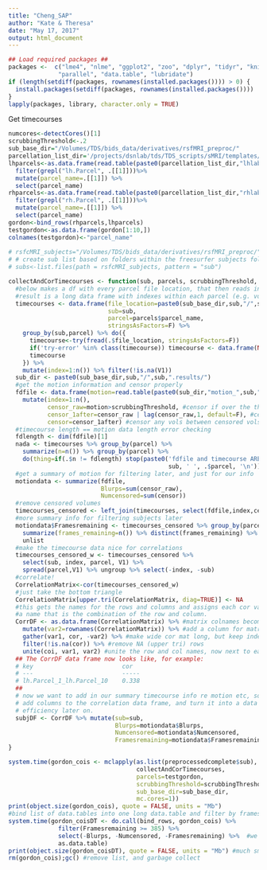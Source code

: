 ```yaml
---
title: "Cheng_SAP"
author: "Kate & Theresa"
date: "May 17, 2017"
output: html_document
---
```


```r
## Load required packages ##
packages <-  c("lme4", "nlme", "ggplot2", "zoo", "dplyr", "tidyr", "knitr",
              "parallel", "data.table", "lubridate")
if (length(setdiff(packages, rownames(installed.packages()))) > 0) {
  install.packages(setdiff(packages, rownames(installed.packages())))  
}
lapply(packages, library, character.only = TRUE)
```

Get timecourses
```r
numcores<-detectCores()[1]
scrubbingThreshold<-.2
sub_base_dir="/Volumes/TDS/bids_data/derivatives/rsfMRI_preproc/"
parcellation_list_dir='/projects/dsnlab/tds/TDS_scripts/sMRI/templates/lists/'
lhparcels<-as.data.frame(read.table(paste0(parcellation_list_dir,"lhlabels.txt"))[[1]]) %>%
  filter(grepl("lh.Parcel", .[[1]]))%>%
  mutate(parcel_name=.[[1]]) %>%
  select(parcel_name)
rhparcels<-as.data.frame(read.table(paste0(parcellation_list_dir,"rhlabels.txt"))[[1]]) %>%
  filter(grepl("rh.Parcel", .[[1]]))%>%
  mutate(parcel_name=.[[1]]) %>%
  select(parcel_name)
gordon<-bind_rows(rhparcels,lhparcels)
testgordon<-as.data.frame(gordon[1:10,])
colnames(testgordon)<-"parcel_name"
  
# rsfcMRI_subjects="/Volumes/TDS/bids_data/derivatives/rsfMRI_preproc/"
# # create sub list based on folders within the freesurfer subjects folder
# subs<-list.files(path = rsfcMRI_subjects, pattern = "sub")

collectAndCorTimecourses <- function(sub, parcels, scrubbingThreshold, sub_base_dir) {
  #below makes a df with every parcel file location, that then reads in the data from that parcel.
  #result is a long data frame with indexes within each parcel (e.g. volume number 1:514)
  timecourses <- data.frame(file_location=paste0(sub_base_dir,sub,"/",sub,".results/timecourses/",sub,'_',parcels$parcel_name,'.txt'),
                            sub=sub,
                            parcel=parcels$parcel_name,
                            stringsAsFactors=F) %>%
    group_by(sub,parcel) %>% do({
      timecourse<-try(fread(.$file_location, stringsAsFactors=F))
      if('try-error' %in% class(timecourse)) timecourse <- data.frame(NA)
      timecourse
    }) %>%
    mutate(index=1:n()) %>% filter(!is.na(V1))
  sub_dir <- paste0(sub_base_dir,sub,"/",sub,".results/")
  #get the motion information and censor properly
  fdfile <- data.frame(motion=read.table(paste0(sub_dir,"motion_",sub,"_enorm.1D"))$V1) %>%
    mutate(index=1:n(),
           censor_raw=motion>scrubbingThreshold, #censor if over the threshold
           censor_1after=censor_raw | lag(censor_raw,1, default=F), #censor 1 after any censored vols
           censor=censor_1after) #censor any vols between censored vols
  #timecourse length == motion data length error checking
  fdlength <- dim(fdfile)[1]
  nada <- timecourses %>% group_by(parcel) %>%
    summarize(n=n()) %>% group_by(parcel) %>%
    do(thing=if(.$n != fdlength) stop(paste0('fdfile and timecourse ARE NOT SAME LENGTH!!!',
                                             sub, ' ', .$parcel, '\n')))
  #get a summary of motion for filtering later, and just for our info
  motiondata <- summarize(fdfile,
                          Blurps=sum(censor_raw),
                          Numcensored=sum(censor))
  #remove censored volumes
  timecourses_censored <- left_join(timecourses, select(fdfile,index,censor)) %>% filter(!censor)
  #more summary info for filtering subjects later
  motiondata$Framesremaining <- timecourses_censored %>% group_by(parcel) %>% 
    summarize(frames_remaining=n()) %>% distinct(frames_remaining) %>%
    unlist  
  #make the timecourse data nice for correlations
  timecourses_censored_w <- timecourses_censored %>% 
    select(sub, index, parcel, V1) %>% 
    spread(parcel,V1) %>% ungroup %>% select(-index, -sub)
  #correlate!
  CorrelationMatrix<-cor(timecourses_censored_w)
  #just take the bottom triangle
  CorrelationMatrix[upper.tri(CorrelationMatrix, diag=TRUE)] <- NA
  #this gets the names for the rows and columns and assigns each cor value
  #a name that is the combination of the row and column.
  CorrDF <- as.data.frame(CorrelationMatrix) %>% #matrix colnames become df column names
    mutate(var2=rownames(CorrelationMatrix)) %>% #add a column for matrix row names
    gather(var1, cor, -var2) %>% #make wide cor mat long, but keep indexed by matrix row name
    filter(!is.na(cor)) %>% #remove NA (upper tri) rows
    unite(coi, var1, var2) #unite the row and col names, now next to each other, into a single name.
  ## The CorrDF data frame now looks like, for example:
  # key                         cor
  # ---                         -----
  # lh.Parcel_1_lh.Parcel_10    0.338
  ##
  # now we want to add in our summary timecourse info re motion etc, so we just 
  # add columns to the correlation data frame, and turn it into a data table for
  # efficiency later on.
  subjDF <- CorrDF %>% mutate(sub=sub, 
                              Blurps=motiondata$Blurps,
                              Numcensored=motiondata$Numcensored,
                              Framesremaining=motiondata$Framesremaining) %>% as.data.table
}

system.time(gordon_cois <- mclapply(as.list(preprocessedcomplete$sub),
                                    collectAndCorTimecourses, 
                                    parcels=testgordon,
                                    scrubbingThreshold=scrubbingThreshold, 
                                    sub_base_dir=sub_base_dir,
                                    mc.cores=1))
print(object.size(gordon_cois), quote = FALSE, units = "Mb")
#bind list of data.tables into one long data.table and filter by frames remaining (< 5 mins)
system.time(gordon_coisDT <- do.call(bind_rows, gordon_cois) %>% 
              filter(Framesremaining >= 385) %>%
              select(-Blurps, -Numcensored, -Framesremaining) %>%  #we don't need these columns anymore
              as.data.table)
print(object.size(gordon_coisDT), quote = FALSE, units = "Mb") #much smaller than the list of data.tables
rm(gordon_cois);gc() #remove list, and garbage collect
```